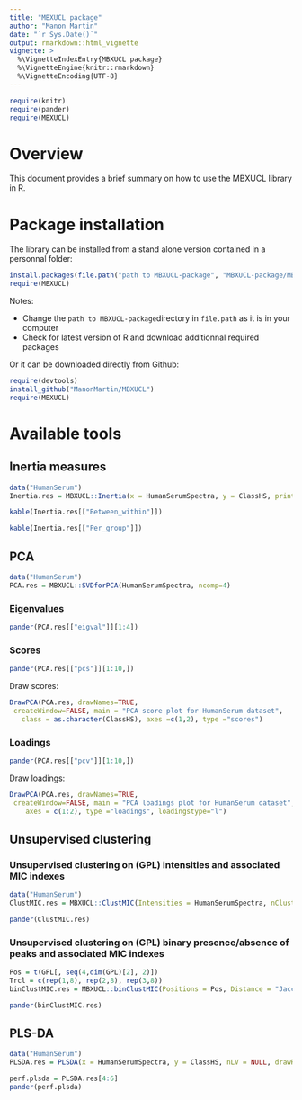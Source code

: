 ```yaml
---
title: "MBXUCL package"
author: "Manon Martin"
date: "`r Sys.Date()`"
output: rmarkdown::html_vignette
vignette: >
  %\VignetteIndexEntry{MBXUCL package}
  %\VignetteEngine{knitr::rmarkdown}
  %\VignetteEncoding{UTF-8}
---
```


```r
require(knitr)
require(pander)
require(MBXUCL)

```

# Overview
This document provides a brief summary on how to use the MBXUCL library in R.

# Package installation

The library can be installed from a stand alone version contained in a personnal folder:
```r

install.packages(file.path("path to MBXUCL-package", "MBXUCL-package/MBXUCL"), repos = NULL, type="source")
require(MBXUCL)

```

Notes:

* Change the `path to MBXUCL-package`directory in `file.path` as it is in your computer
* Check for latest version of R and download additionnal required packages

Or it can be downloaded directly from Github:
```r
require(devtools)
install_github("ManonMartin/MBXUCL")
require(MBXUCL)

```




# Available tools

## Inertia measures

```r
data("HumanSerum")
Inertia.res = MBXUCL::Inertia(x = HumanSerumSpectra, y = ClassHS, print = TRUE)

kable(Inertia.res[["Between_within"]])

kable(Inertia.res[["Per_group"]])
```


## PCA
```r
data("HumanSerum")
PCA.res = MBXUCL::SVDforPCA(HumanSerumSpectra, ncomp=4)
```

### Eigenvalues

```r
pander(PCA.res[["eigval"]][1:4])
```

### Scores

```r
pander(PCA.res[["pcs"]][1:10,])
```

Draw scores:

```r
DrawPCA(PCA.res, drawNames=TRUE,
 createWindow=FALSE, main = "PCA score plot for HumanSerum dataset",
   class = as.character(ClassHS), axes =c(1,2), type ="scores")
```


### Loadings

```r
pander(PCA.res[["pcv"]][1:10,])
```

Draw loadings:
```r
DrawPCA(PCA.res, drawNames=TRUE,
 createWindow=FALSE, main = "PCA loadings plot for HumanSerum dataset",
    axes = c(1:2), type ="loadings", loadingstype="l")
```





## Unsupervised clustering


### Unsupervised clustering on (GPL) intensities and associated MIC indexes


```r
data("HumanSerum")
ClustMIC.res = MBXUCL::ClustMIC(Intensities = HumanSerumSpectra, nClust = 4, Trcl = ClassHS, Dendr = TRUE)

pander(ClustMIC.res)
```


### Unsupervised clustering on (GPL) binary presence/absence of peaks and associated MIC indexes


```r
Pos = t(GPL[, seq(4,dim(GPL)[2], 2)])
Trcl = c(rep(1,8), rep(2,8), rep(3,8))
binClustMIC.res = MBXUCL::binClustMIC(Positions = Pos, Distance = "Jaccard", nClust = 3, Trcl, Dendr = TRUE)

pander(binClustMIC.res)
```

## PLS-DA 

```r
data("HumanSerum")
PLSDA.res = PLSDA(x = HumanSerumSpectra, y = ClassHS, nLV = NULL, drawRMSEP = TRUE)

perf.plsda = PLSDA.res[4:6]
pander(perf.plsda)
```


